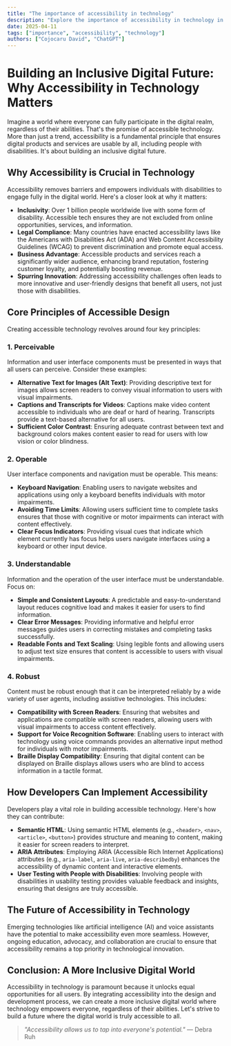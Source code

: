 ```yaml
---
title: "The importance of accessibility in technology"
description: "Explore the importance of accessibility in technology in this detailed guide, offering insights, strategies, and practical tips to enhance your understanding and application of the topic."
date: 2025-04-11
tags: ["importance", "accessibility", "technology"]
authors: ["Cojocaru David", "ChatGPT"]
---
```


# Building an Inclusive Digital Future: Why Accessibility in Technology Matters

Imagine a world where everyone can fully participate in the digital realm, regardless of their abilities. That's the promise of accessible technology. More than just a trend, accessibility is a fundamental principle that ensures digital products and services are usable by all, including people with disabilities. It's about building an inclusive digital future.

## Why Accessibility is Crucial in Technology

Accessibility removes barriers and empowers individuals with disabilities to engage fully in the digital world. Here's a closer look at why it matters:

- **Inclusivity**: Over 1 billion people worldwide live with some form of disability. Accessible tech ensures they are not excluded from online opportunities, services, and information.
- **Legal Compliance**: Many countries have enacted accessibility laws like the Americans with Disabilities Act (ADA) and Web Content Accessibility Guidelines (WCAG) to prevent discrimination and promote equal access.
- **Business Advantage**: Accessible products and services reach a significantly wider audience, enhancing brand reputation, fostering customer loyalty, and potentially boosting revenue.
- **Spurring Innovation**: Addressing accessibility challenges often leads to more innovative and user-friendly designs that benefit all users, not just those with disabilities.

## Core Principles of Accessible Design

Creating accessible technology revolves around four key principles:

### 1. Perceivable

Information and user interface components must be presented in ways that all users can perceive. Consider these examples:

- **Alternative Text for Images (Alt Text)**: Providing descriptive text for images allows screen readers to convey visual information to users with visual impairments.
- **Captions and Transcripts for Videos**: Captions make video content accessible to individuals who are deaf or hard of hearing. Transcripts provide a text-based alternative for all users.
- **Sufficient Color Contrast**: Ensuring adequate contrast between text and background colors makes content easier to read for users with low vision or color blindness.

### 2. Operable

User interface components and navigation must be operable. This means:

- **Keyboard Navigation**: Enabling users to navigate websites and applications using only a keyboard benefits individuals with motor impairments.
- **Avoiding Time Limits**: Allowing users sufficient time to complete tasks ensures that those with cognitive or motor impairments can interact with content effectively.
- **Clear Focus Indicators**: Providing visual cues that indicate which element currently has focus helps users navigate interfaces using a keyboard or other input device.

### 3. Understandable

Information and the operation of the user interface must be understandable. Focus on:

- **Simple and Consistent Layouts**: A predictable and easy-to-understand layout reduces cognitive load and makes it easier for users to find information.
- **Clear Error Messages**: Providing informative and helpful error messages guides users in correcting mistakes and completing tasks successfully.
- **Readable Fonts and Text Scaling**: Using legible fonts and allowing users to adjust text size ensures that content is accessible to users with visual impairments.

### 4. Robust

Content must be robust enough that it can be interpreted reliably by a wide variety of user agents, including assistive technologies. This includes:

- **Compatibility with Screen Readers**: Ensuring that websites and applications are compatible with screen readers, allowing users with visual impairments to access content effectively.
- **Support for Voice Recognition Software**: Enabling users to interact with technology using voice commands provides an alternative input method for individuals with motor impairments.
- **Braille Display Compatibility**: Ensuring that digital content can be displayed on Braille displays allows users who are blind to access information in a tactile format.

## How Developers Can Implement Accessibility

Developers play a vital role in building accessible technology. Here's how they can contribute:

- **Semantic HTML**: Using semantic HTML elements (e.g., `<header>`, `<nav>`, `<article>`, `<button>`) provides structure and meaning to content, making it easier for screen readers to interpret.
- **ARIA Attributes**: Employing ARIA (Accessible Rich Internet Applications) attributes (e.g., `aria-label`, `aria-live`, `aria-describedby`) enhances the accessibility of dynamic content and interactive elements.
- **User Testing with People with Disabilities**: Involving people with disabilities in usability testing provides valuable feedback and insights, ensuring that designs are truly accessible.

## The Future of Accessibility in Technology

Emerging technologies like artificial intelligence (AI) and voice assistants have the potential to make accessibility even more seamless. However, ongoing education, advocacy, and collaboration are crucial to ensure that accessibility remains a top priority in technological innovation.

## Conclusion: A More Inclusive Digital World

Accessibility in technology is paramount because it unlocks equal opportunities for all users. By integrating accessibility into the design and development process, we can create a more inclusive digital world where technology empowers everyone, regardless of their abilities. Let's strive to build a future where the digital world is truly accessible to all.

> _"Accessibility allows us to tap into everyone's potential."_ — Debra Ruh
